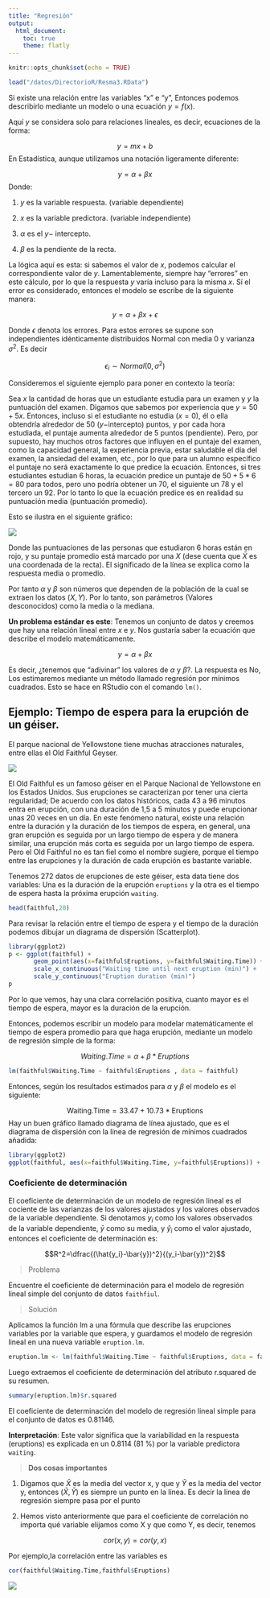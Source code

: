```yaml
---
title: "Regresión"
output:
  html_document:
    toc: true
    theme: flatly
---
```


```r
knitr::opts_chunk$set(echo = TRUE)
```

```r
load("/datos/DirectorioR/Resma3.RData")
```


Si existe una relación entre las variables "x" e "y", Entonces podemos describirlo mediante un modelo o una ecuación  $y = f (x)$.
 
Aquí $y$ se considera solo para relaciones lineales, es decir, ecuaciones de la forma:

 
$$y=mx+b$$
En Estadística, aunque utilizamos una notación ligeramente diferente:
 
$$y = \alpha + \beta x$$
Donde:

1.  $y$ es la variable respuesta. (variable dependiente)

2.  $x$ es la variable predictora. (variable independiente)

3.  $\alpha$ es el $y-$ intercepto.

4.  $\beta$ es la pendiente de la recta.
 
La lógica aquí es esta: si sabemos el valor de $x$, podemos calcular el correspondiente valor de $y$. Lamentablemente, siempre hay "errores" en este cálculo, por lo que la respuesta $y$ varía incluso para la misma $x$. Sí el error es considerado, entonces el modelo se escribe de la siguiente manera:

$$y = \alpha + \beta x + \epsilon$$
 

Donde $\epsilon$ denota los errores. Para estos errores se supone son independientes idénticamente distribuidos Normal con media $0$ y varianza $\sigma^2$. Es decir 

$$\epsilon_i \sim Normal(0,\sigma^2)$$
 
 
Consideremos el siguiente ejemplo para poner en contexto la teoría:


Sea $x$ la cantidad de horas que un estudiante estudia para un examen y  $y$ la puntuación del examen. Digamos que sabemos por experiencia que $y = 50 + 5x$. Entonces, incluso si el estudiante no estudia  $(x = 0)$, él o ella obtendría alrededor de $50$ ($y-$intercepto) puntos, y por cada hora estudiada, el puntaje aumenta alrededor de $5$  puntos (pendiente).
Pero, por supuesto, hay muchos otros factores que influyen en el puntaje del examen, como la capacidad general, la experiencia previa, estar saludable el día del examen, la ansiedad del examen, etc., por lo que para un alumno específico el puntaje no será exactamente lo que predice la ecuación. Entonces, si tres estudiantes estudian 6 horas, la ecuación predice un puntaje  de $50 + 5 * 6 = 80$ para todos, pero uno podría obtener un $70$, el siguiente un $78$ y el tercero un $92$. Por lo tanto lo que la ecuación predice es en realidad su puntuación media (puntuación promedio).
 
Esto se ilustra en el siguiente gráfico:

![](plots.png)


Donde las puntuaciones de las personas que estudiaron $6$ horas están en rojo, y su puntaje promedio está marcado por una $X$ (dese cuenta que $\bar{X}$ es una coordenada de la recta). El significado de la línea se explica como la respuesta media o promedio.
 
Por tanto $\alpha$ y $\beta$ son números que dependen de la población de la cual se extraen los datos $(X,Y)$. Por lo tanto, son parámetros (Valores desconocidos) como la media o la mediana.
 
**Un problema estándar es este**: Tenemos un conjunto de datos y creemos que hay una relación lineal entre $x$ e $y$. Nos gustaría saber la ecuación que describe el modelo matemáticamente.
 
 $$y = \alpha + \beta x$$
 
Es decir, ¿tenemos que "adivinar" los valores de  $\alpha$ y $\beta$?. La respuesta es No, Los estimaremos mediante un método llamado regresión por mínimos cuadrados. Esto se hace en RStudio con el comando `lm()`.
 
## Ejemplo: Tiempo de espera para la erupción de un géiser. 

El parque nacional de Yellowstone tiene muchas atracciones naturales, entre ellas el Old Faithful Geyser. 

![](geyser.jpg)

El Old Faithful es un famoso géiser en el Parque Nacional de Yellowstone en los Estados Unidos. Sus erupciones se caracterizan por tener una cierta regularidad; De acuerdo con los datos históricos, cada 43 a 96 minutos entra en erupción, con una duración de 1,5 a 5 minutos y puede erupcionar unas 20 veces en un día. En este fenómeno natural, existe una relación entre la duración y la duración de los tiempos de espera, en general, una gran erupción es seguida por un largo tiempo de espera y de manera similar, una erupción más corta es seguida por un largo tiempo de espera. Pero el Old Faithful no es tan fiel como el nombre sugiere, porque el tiempo entre las erupciones y la duración de cada erupción es bastante variable.

Tenemos 272 datos de  erupciones de este géiser, esta data tiene dos variables: Una es la duración de la erupción `eruptions` y la otra es el tiempo de espera hasta la próxima erupción `waiting`.

```r
head(faithful,20)
```
 
Para revisar la relación entre el tiempo de espera y el tiempo de la duración podemos dibujar un diagrama de dispersión (Scatterplot).

```r
library(ggplot2)
p <- ggplot(faithful) +
       geom_point(aes(x=faithful$Eruptions, y=faithful$Waiting.Time)) +
       scale_x_continuous("Waiting time until next eruption (min)") +
       scale_y_continuous("Eruption duration (min)")
p
```

Por lo que vemos, hay una clara correlación positiva, cuanto mayor es el tiempo de espera, mayor es la duración de la erupción.


Entonces, podemos escribir un modelo para modelar matemáticamente el tiempo de espera promedio para que haga erupción, mediante un modelo de regresión simple de la forma:

$$Waiting.Time = \alpha + \beta*Eruptions$$

```r
lm(faithful$Waiting.Time ~ faithful$Eruptions , data = faithful)
``` 
 
Entonces, según los resultados estimados para $\alpha$ y $\beta$ el modelo es el siguiente:

$$\text{Waiting.Time} = 33.47 + 10.73 *\text{Eruptions}$$
Hay un buen gráfico llamado diagrama de línea ajustado, que es el diagrama de dispersión con la línea de regresión de mínimos cuadrados añadida:

```r
library(ggplot2)
ggplot(faithful, aes(x=faithful$Waiting.Time, y=faithful$Eruptions)) +    geom_point() +  geom_smooth(method=lm , color="red", se=FALSE)
``` 
 
 
### Coeficiente de determinación

El coeficiente de determinación de un modelo de regresión lineal es el cociente de las varianzas de los valores ajustados y los valores observados de la variable dependiente. Si denotamos $y_i$ como los valores observados de la variable dependiente, $\bar{y}$ como su media, y $\hat{y}_i$ como el valor ajustado, entonces el coeficiente de determinación es:
 
$$R^2=\dfrac{(\hat{y_i}-\bar{y})^2}{(y_i-\bar{y})^2}$$

> Problema
 
Encuentre el coeficiente de determinación para el modelo de regresión lineal simple del conjunto de datos `faithfiul`.
 
> Solución
 
Aplicamos la función lm a una fórmula que describe las erupciones variables por la variable que espera, y guardamos el modelo de regresión lineal en una nueva variable `eruption.lm`.

```r
eruption.lm <- lm(faithful$Waiting.Time ~ faithful$Eruptions, data = faithful)
``` 
 
Luego extraemos el coeficiente de determinación del atributo r.squared de su resumen.


```r
summary(eruption.lm)$r.squared
``` 
 
 
El coeficiente de determinación del modelo de regresión lineal simple para el conjunto de datos  es 0.81146.

**Interpretación**: Este valor significa que la variabilidad en la respuesta (eruptions) es explicada en un 0.8114 (81 %) por la variable predictora `waiting`.


> **Dos cosas importantes**

1.  Digamos que  $\bar{X}$ es la media del vector x, y que y $\bar{Y}$  es la media del vector y, entonces  $(\bar{X}, \bar{Y})$  es siempre un punto en la línea. Es decir la línea de regresión siempre pasa por el punto 
 
2.  Hemos visto anteriormente que para el coeficiente de correlación no importa qué variable elijamos como X y que como Y, es decir, tenemos
 
$$cor(x, y) = cor(y, x)$$

Por ejemplo,la correlación entre las variables es

```r
cor(faithful$Waiting.Time,faithful$Eruptions)
``` 
 



![](blanco.png)

















